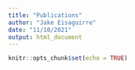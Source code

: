 ```yaml
---
title: "Publications"
author: "Jake Eisaguirre"
date: "11/10/2021"
output: html_document
---
```


```r
knitr::opts_chunk$set(echo = TRUE)
```

